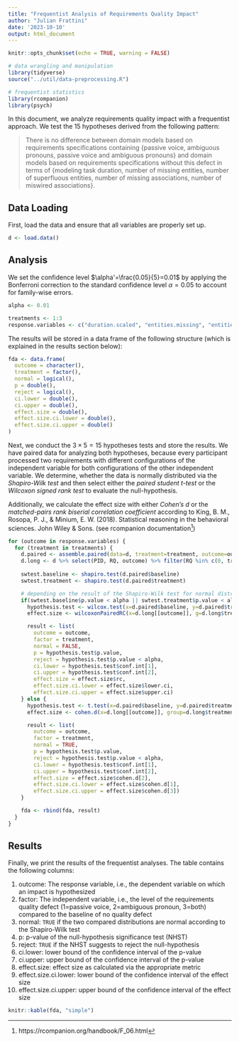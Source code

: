 ```yaml
---
title: "Frequentist Analysis of Requirements Quality Impact"
author: "Julian Frattini"
date: '2023-10-10'
output: html_document
---
```


```r
knitr::opts_chunk$set(echo = TRUE, warning = FALSE)

# data wrangling and manipulation
library(tidyverse)
source("../util/data-preprocessing.R")

# frequentist statistics
library(rcompanion)
library(psych)
```

In this document, we analyze requirements quality impact with a frequentist approach. We test the 15 hypotheses derived from the following pattern:

> There is no difference between domain models based on requirements specifications containing \{passive voice, ambiguous pronouns, passive voice and ambiguous pronouns\} and domain models based on requirements specifications without this defect in terms of \{modeling task duration, number of missing entities, number of superfluous entities, number of missing associations, number of miswired associations\}. 

## Data Loading

First, load the data and ensure that all variables are properly set up.

```r
d <- load.data()
```

## Analysis

We set the confidence level $\alpha'=\frac{0.05}{5}=0.01$ by applying the Bonferroni correction to the standard confidence level $\alpha=0.05$ to account for family-wise errors.

```r
alpha <- 0.01

treatments <- 1:3
response.variables <- c("duration.scaled", "entities.missing", "entities.superfluous", "associations.missing", "associations.wrong")
```

The results will be stored in a data frame of the following structure (which is explained in the results section below):

```r
fda <- data.frame(
  outcome = character(),
  treatment = factor(),
  normal = logical(),
  p = double(),
  reject = logical(),
  ci.lower = double(),
  ci.upper = double(),
  effect.size = double(),
  effect.size.ci.lower = double(),
  effect.size.ci.upper = double()
)
```

Next, we conduct the $3 \times 5 = 15$ hypotheses tests and store the results. 
We have paired data for analyzing both hypotheses, because every participant processed two requirements with different configurations of the independent variable for both configurations of the other independent variable. 
We determine, whether the data is normally distributed via the *Shapiro-Wilk test* and then select either the *paired student t-test* or the *Wilcoxon signed rank test* to evaluate the null-hypothesis.

Additionally, we calculate the effect size with either *Cohen's d* or the *matched-pairs rank biserial correlation coefficient* according to King, B. M., Rosopa, P. J., & Minium, E. W. (2018). Statistical reasoning in the behavioral sciences. John Wiley & Sons. (see rcompanion documentation^[https://rcompanion.org/handbook/F_06.html])

```r
for (outcome in response.variables) {
  for (treatment in treatments) {
    d.paired <- assemble.paired(data=d, treatment=treatment, outcome=outcome)
    d.long <- d %>% select(PID, RQ, outcome) %>% filter(RQ %in% c(0, treatment)) %>% mutate(treatment = !(RQ==0))
      
    swtest.baseline <- shapiro.test(d.paired$baseline)
    swtest.treatment <- shapiro.test(d.paired$treatment)

    # depending on the result of the Shapiro-Wilk test for normal distribution, either perform a Wilcoxon signed rank test or a t-test
    if(swtest.baseline$p.value < alpha || swtest.treatment$p.value < alpha) {
      hypothesis.test <- wilcox.test(x=d.paired$baseline, y=d.paired$treatment, conf.int=TRUE, paired=TRUE)
      effect.size <- wilcoxonPairedRC(x=d.long[[outcome]], g=d.long$treatment, ci=TRUE)

      result <- list(
        outcome = outcome,
        factor = treatment,
        normal = FALSE,
        p = hypothesis.test$p.value,
        reject = hypothesis.test$p.value < alpha,
        ci.lower = hypothesis.test$conf.int[1],
        ci.upper = hypothesis.test$conf.int[2],
        effect.size = effect.size$rc,
        effect.size.ci.lower = effect.size$lower.ci,
        effect.size.ci.upper = effect.size$upper.ci)
    } else {
      hypothesis.test <- t.test(x=d.paired$baseline, y=d.paired$treatment, paired=TRUE)
      effect.size <- cohen.d(x=d.long[[outcome]], group=d.long$treatment)

      result <- list(
        outcome = outcome,
        factor = treatment,
        normal = TRUE,
        p = hypothesis.test$p.value,
        reject = hypothesis.test$p.value < alpha,
        ci.lower = hypothesis.test$conf.int[1],
        ci.upper = hypothesis.test$conf.int[2],
        effect.size = effect.size$cohen.d[2],
        effect.size.ci.lower = effect.size$cohen.d[1],
        effect.size.ci.upper = effect.size$cohen.d[3])
    }

    fda <- rbind(fda, result)
  }
}
```

## Results

Finally, we print the results of the frequentist analyses. The table contains the following columns:

1. outcome: The response variable, i.e., the dependent variable on which an impact is hypothesized
2. factor: The independent variable, i.e., the level of the requirements quality defect (1=passive voice, 2=ambiguous pronoun, 3=both) compared to the baseline of no quality defect
3. normal: `TRUE` if the two compared distributions are normal according to the Shapiro-Wilk test
4. p: p-value of the null-hypothesis significance test (NHST)
5. reject: `TRUE` if the NHST suggests to reject the null-hypothesis 
6. ci.lower: lower bound of the confidence interval of the p-value
7. ci.upper: upper bound of the confidence interval of the p-value
8. effect.size: effect size as calculated via the appropriate metric
9. effect.size.ci.lower: lower bound of the confidence interval of the effect size
10. effect.size.ci.upper: upper bound of the confidence interval of the effect size

```r
knitr::kable(fda, "simple")
```

